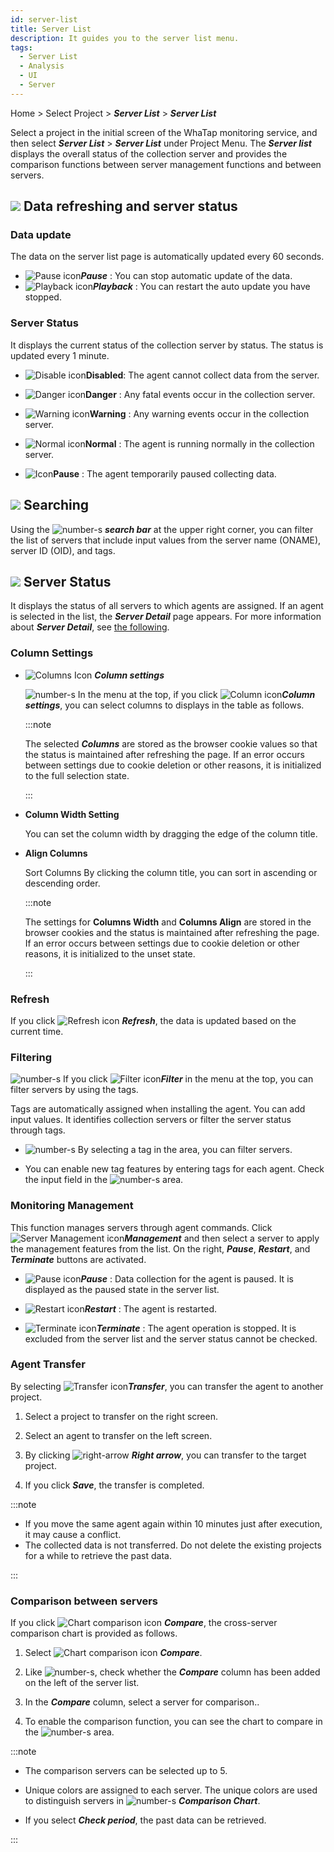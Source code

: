 ```yaml
---
id: server-list
title: Server List
description: It guides you to the server list menu.
tags:
  - Server List
  - Analysis
  - UI
  - Server
---
```


Home > Select Project > **_Server List_** > **_Server List_**

Select a project in the initial screen of the WhaTap monitoring service, and then select **_Server List_** > **_Server List_** under Project Menu. The **_Server list_** displays the overall status of the collection server and provides the comparison functions between server management functions and between servers.

<ImgLang img='server-list.png' desc='Server List'/>

## ![](/img/number-01.png) Data refreshing and server status

### Data update

The data on the server list page is automatically updated every 60 seconds.

- ![Pause icon](/img/ic-s-pause.svg)**_Pause_** : You can stop automatic update of the data. 
- ![Playback icon](/img/ic-play-grn.svg)**_Playback_** : You can restart the auto update you have stopped.

### Server Status

It displays the current status of the collection server by status. The status is updated every 1 minute.

- ![Disable icon](/img/ico-disable-agent.svg)**Disabled**: The agent cannot collect data from the server.

- ![Danger icon](/img/ic-warning-critical.svg)**Danger** : Any fatal events occur in the collection server.

- ![Warning icon](/img/ic-warning-filled.svg)**Warning** : Any warning events occur in the collection server.

- ![Normal icon](/img/ic-check-circle-filled.svg)**Normal** : The agent is running normally in the collection server.

- ![Icon](/img/ic-s-pause.svg)**Pause** : The agent temporarily paused collecting data.

## ![](/img/number-02.png) Searching

Using the ![number-s](/img/number-02.png) **_search bar_** at the upper right corner, you can filter the list of servers that include input values from the server name (ONAME), server ID (OID), and tags.

## ![](/img/number-03.png) Server Status

It displays the status of all servers to which agents are assigned. If an agent is selected in the list, the **_Server Detail_** page appears. For more information about **_Server Detail_**, see [the following](server-detail).

### Column Settings

- ![Columns Icon](/img/ic-column.svg) **_Column settings_**

  ![number-s](/img/number-03.png) In the menu at the top, if you click ![Column icon](/img/ic-column.svg)**_Column settings_**, you can select columns to displays in the table as follows.

  <ImgLang img='server-list-cl.png' desc='Server list column'/>

  :::note

  The selected **_Columns_** are stored as the browser cookie values so that the status is maintained after refreshing the page. If an error occurs between settings due to cookie deletion or other reasons, it is initialized to the full selection state.

  :::

- **Column Width Setting**

  You can set the column width by dragging the edge of the column title.

- **Align Columns**

  Sort Columns By clicking the column title, you can sort in ascending or descending order.

  :::note

  The settings for **Columns Width** and **Columns Align** are stored in the browser cookies and the status is maintained after refreshing the page. If an error occurs between settings due to cookie deletion or other reasons, it is initialized to the unset state.

  :::

### Refresh

If you click ![Refresh icon](/img/ic-refresh2.svg) **_Refresh_**, the data is updated based on the current time.

### Filtering

![number-s](/img/number-03.png) If you click ![Filter icon](/img/ico-filter.svg)**_Filter_** in the menu at the top, you can filter servers by using the tags. 

Tags are automatically assigned when installing the agent. You can add input values. It identifies collection servers or filter the server status through tags.

<ImgLang img='server-list-filter.png' desc='Server list filter'/>

- ![number-s](/img/number-04.png) By selecting a tag in the area, you can filter servers. 

- You can enable new tag features by entering tags for each agent. Check the input field in the ![number-s](/img/number-05.png) area.

### Monitoring Management

This function manages servers through agent commands. Click ![Server Management icon](/img/ico-setting.svg)**_Management_** and then select a server to apply the management features from the list. On the right, **_Pause_**, **_Restart_**, and **_Terminate_** buttons are activated.

- ![Pause icon](/img/ic-s-pause.svg)**_Pause_** : Data collection for the agent is paused. It is displayed as the paused state in the server list.

- ![Restart icon](/img/ic-caret-right.svg)**_Restart_** : The agent is restarted.

- ![Terminate icon](/img/ic-delete-critical.svg)**_Terminate_** : The agent operation is stopped. It is excluded from the server list and the server status cannot be checked.

### Agent Transfer

By selecting ![Transfer icon](/img/ic-swap.svg)**_Transfer_**, you can transfer the agent to another project.

<ImgLang img='server-list-agent-transfer.png' desc='Server list agent transfer'/>

1. Select a project to transfer on the right screen.

2. Select an agent to transfer on the left screen.

3. By clicking ![right-arrow](/img/right-arrow.svg) **_Right arrow_**, you can transfer to the target project.

4. If you click **_Save_**, the transfer is completed.

:::note

- If you move the same agent again within 10 minutes just after execution, it may cause a conflict. 
- The collected data is not transferred. Do not delete the existing projects for a while to retrieve the past data.

:::

### Comparison between servers

If you click ![Chart comparison icon](/img/ic-multiline-chart2.svg) **_Compare_**, the cross-server comparison chart is provided as follows. 

<ImgLang img='server-list-compare.png' desc='Comparison between servers'/>

1. Select ![Chart comparison icon](/img/ic-multiline-chart2.svg) **_Compare_**.

2. Like ![number-s](/img/number-06.png), check whether the **_Compare_** column has been added on the left of the server list.

3. In the **_Compare_** column, select a server for comparison..

4. To enable the comparison function, you can see the chart to compare in the ![number-s](/img/ic-number-07.svg) area.

:::note

- The comparison servers can be selected up to 5.

- Unique colors are assigned to each server. The unique colors are used to distinguish servers in ![number-s](/img/ic-number-07.svg) **_Comparison Chart_**.

- If you select **_Check period_**, the past data can be retrieved.

:::
